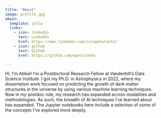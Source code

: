 ```yaml
---
title: "About"
image: profile.jpg
about:
  template: jolla
  links:
    - icon: linkedin
      text: LinkedIn
      href: https://www.linkedin.com/in/apetulante/
    - icon: github
      text: Github
      href: https://github.com/apetulante

---
```


Hi, I'm Abbie! I'm a Postdoctoral Research Fellow at Vanderbilt's Data Science Institute. I got my Ph.D. in Astrophysics in 2022, where my dissertation work focused on predicting the growth of dark matter structures in the universe by using various machine learning techniques. Now in my postdoc role, my research has expanded across modalities and methodologies. As such, the breadth of AI techniques I've learned about has expanded. The Jupyter notebooks here include a selection of some of the concepts I've explored more deeply.
